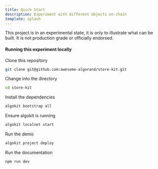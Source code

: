 ```yaml
---
title: Quick Start
description: Experiment with different objects on-chain
template: splash
---
```



<Aside type="danger">This project is in an experimental state, it is only to illustrate what can be built.
  It is not production grade or officially endorsed.</Aside>


<Tabs>
  <ControlsIsland client:only="react"/>
    <TabItem label="State">
      <EditorIsland client:only="react"/>
    </TabItem>
    <TabItem label="Form Preview">
      <PreviewIsland client:load />
    </TabItem>
</Tabs>

<LinkCard
  title="Find out more"
  href="/justification"
  icon="pencil"
  description="References and justification for this project"
/>

<h4>Running this experiment locally</h4>

Clone this repository

```bash
git clone git@github.com:awesome-algorand/store-kit.git
```

Change into the directory

```bash
cd store-kit
```

Install the dependencies

```bash
algokit bootstrap all
```

Ensure algokit is running

```bash
algokit localnet start
```

Run the demo

```bash
algokit project deploy
```

Run the documentation

```bash
npm run dev
```
